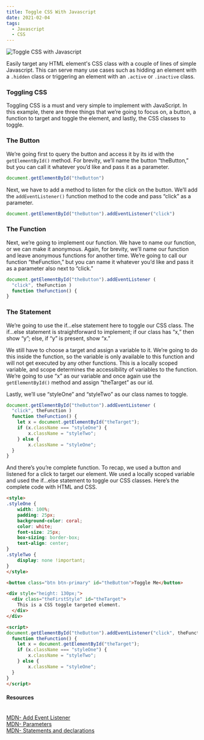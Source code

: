 ```yaml
---
title: Toggle CSS With Javascript
date: 2021-02-04
tags:
  - Javascript
  - CSS
---
```


![Toggle CSS with Javascript](./unsplash.jpeg)



Easily target any HTML element's CSS class with a couple of lines of simple Javascript. This can serve many use cases such as hidding an element with a <code>.hidden</code> class or triggering an element with an <code>.active</code> or <code>.inactive</code> class.

### Toggling CSS

Toggling CSS is a must and very simple to implement with JavaScript. In this example, there are three things that we’re going to focus on, a button, a function to target and toggle the element, and lastly, the CSS classes to toggle.

### The Button 

We’re going first to query the button and access it by its id with the `getElementById()` method. For brevity, we’ll name the button “theButton,” but you can call it whatever you’d like and pass it as a parameter.

```js
document.getElementById("theButton")
```

Next, we have to add a method to listen for the click on the button. We’ll add the `addEventListener()` function method to the code and pass “click” as a parameter.

```js
document.getElementById("theButton").addEventListener("click")
```

### The Function

Next, we’re going to implement our function. We have to name our function, or we can make it anonymous. Again, for brevity, we’ll name our function and leave anonymous functions for another time. We’re going to call our function “theFunction,” but you can name it whatever you’d like and pass it as a parameter also next to “click.”

```javascript
document.getElementById("theButton").addEventListener ( 
  "click", theFunction )
  function theFunction() {
}
```

### The Statement

We’re going to use the if…else statement here to toggle our CSS class. The if…else statement is straightforward to implement; if our class has “x,” then show “y”; else, if “y” is present, show “x.”

We still have to choose a target and assign a variable to it. We’re going to do this inside the function, so the variable is only available to this function and will not get executed by any other functions. This is a locally scoped variable, and scope determines the accessibility of variables to the function. We’re going to use “x” as our variable and once again use the `getElementById()` method and assign “theTarget” as our id.

Lastly, we’ll use “styleOne” and “styleTwo” as our class names to toggle.

```js {3-7}
document.getElementById("theButton").addEventListener (
  "click", theFunction )
  function theFunction() {
    let x = document.getElementById("theTarget");
    if (x.className === "styleOne") {
        x.className = "styleTwo";
    } else {
        x.className = "styleOne";
  }
}
```

And there’s you’re complete function. To recap, we used a button and listened for a click to target our element. We used a locally scoped variable and used the if…else statement to toggle our CSS classes. Here’s the complete code with HTML and CSS.
<Toggle />


```html
<style>
.styleOne {
	width: 100%;
	padding: 25px;
	background-color: coral;
	color: white;
	font-size: 25px;
	box-sizing: border-box;
	text-align: center;
}
.styleTwo {
	display: none !important;
}
</style>

<button class="btn btn-primary" id="theButton">Toggle Me</button>

<div style="height: 130px;">
  <div class="theFirstStyle" id="theTarget">
    This is a CSS toggle targeted element.
  </div>
</div>

<script>
document.getElementById("theButton").addEventListener("click", theFunction)
  function theFunction() {
    let x = document.getElementById("theTarget");
    if (x.className === "styleOne") {
        x.className = "styleTwo";
    } else {
        x.className = "styleOne";
  }
}
</script>
```

<Card>
<h4>Resources</h4>
<br />
<a className="footnote" href="https://developer.mozilla.org/en-US/docs/Web/API/EventTarget/addEventListener">MDN- Add Event Listener</a><br />
<a className="footnote" href="https://developer.mozilla.org/en-US/docs/Glossary/Parameter">MDN- Parameters</a><br />
<a className="footnote" href="https://developer.mozilla.org/en-US/docs/Web/JavaScript/Reference/Statements">MDN- Statements and declarations</a>

</Card>


